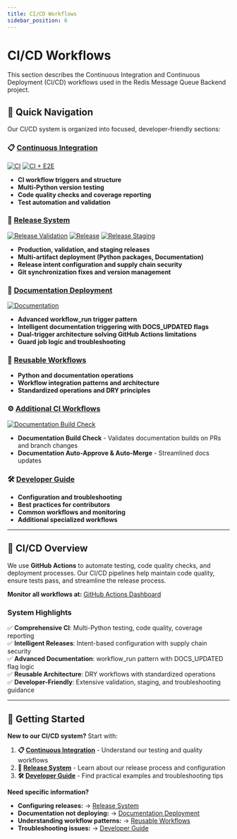 ```yaml
---
title: CI/CD Workflows
sidebar_position: 6
---
```


# CI/CD Workflows

This section describes the Continuous Integration and Continuous Deployment (CI/CD) workflows used in the Redis Message Queue Backend project.

## 🚀 **Quick Navigation**

Our CI/CD system is organized into focused, developer-friendly sections:

### **📋 [Continuous Integration](./continuous-integration)**

[![CI](https://github.com/Chisanan232/MCP-BackEnd-Message-Queue-Redis/actions/workflows/ci.yaml/badge.svg)](https://github.com/Chisanan232/MCP-BackEnd-Message-Queue-Redis/actions/workflows/ci.yaml)
[![CI + E2E](https://github.com/Chisanan232/MCP-BackEnd-Message-Queue-Redis/actions/workflows/ci_includes_e2e_test.yaml/badge.svg)](https://github.com/Chisanan232/MCP-BackEnd-Message-Queue-Redis/actions/workflows/ci_includes_e2e_test.yaml)

- **CI workflow triggers and structure**  
- **Multi-Python version testing**
- **Code quality checks and coverage reporting**
- **Test automation and validation**

### **🔄 [Release System](./release-system)**

[![Release Validation](https://github.com/Chisanan232/MCP-BackEnd-Message-Queue-Redis/actions/workflows/release-validate.yml/badge.svg)](https://github.com/Chisanan232/MCP-BackEnd-Message-Queue-Redis/actions/workflows/release-validate.yml)
[![Release](https://github.com/Chisanan232/MCP-BackEnd-Message-Queue-Redis/actions/workflows/release.yml/badge.svg)](https://github.com/Chisanan232/MCP-BackEnd-Message-Queue-Redis/actions/workflows/release.yml)
[![Release Staging](https://github.com/Chisanan232/MCP-BackEnd-Message-Queue-Redis/actions/workflows/release-staging.yml/badge.svg)](https://github.com/Chisanan232/MCP-BackEnd-Message-Queue-Redis/actions/workflows/release-staging.yml)

- **Production, validation, and staging releases**
- **Multi-artifact deployment (Python packages, Documentation)**
- **Release intent configuration and supply chain security**
- **Git synchronization fixes and version management**

### **📖 [Documentation Deployment](./documentation-deployment)**  

[![Documentation](https://github.com/Chisanan232/MCP-BackEnd-Message-Queue-Redis/actions/workflows/documentation.yaml/badge.svg)](https://github.com/Chisanan232/MCP-BackEnd-Message-Queue-Redis/actions/workflows/documentation.yaml)

- **Advanced workflow_run trigger pattern**
- **Intelligent documentation triggering with DOCS_UPDATED flags**
- **Dual-trigger architecture solving GitHub Actions limitations**
- **Guard job logic and troubleshooting**

### **🔧 [Reusable Workflows](./reusable-workflows)**
- **Python and documentation operations**
- **Workflow integration patterns and architecture**
- **Standardized operations and DRY principles**

### **⚙️ [Additional CI Workflows](./additional-ci-workflows)**

[![Documentation Build Check](https://github.com/Chisanan232/MCP-BackEnd-Message-Queue-Redis/actions/workflows/docs-build-check.yaml/badge.svg)](https://github.com/Chisanan232/MCP-BackEnd-Message-Queue-Redis/actions/workflows/docs-build-check.yaml)

- **Documentation Build Check** - Validates documentation builds on PRs and branch changes
- **Documentation Auto-Approve & Auto-Merge** - Streamlined docs updates

### **🛠️ [Developer Guide](./developer-guide)**
- **Configuration and troubleshooting**
- **Best practices for contributors**
- **Common workflows and monitoring**
- **Additional specialized workflows**

---

## 🎯 **CI/CD Overview**

We use **GitHub Actions** to automate testing, code quality checks, and deployment processes. Our CI/CD pipelines help maintain code quality, ensure tests pass, and streamline the release process.

**Monitor all workflows at:** [GitHub Actions Dashboard](https://github.com/Chisanan232/MCP-BackEnd-Message-Queue-Redis/actions)

### **System Highlights**

✅ **Comprehensive CI**: Multi-Python testing, code quality, coverage reporting  
✅ **Intelligent Releases**: Intent-based configuration with supply chain security  
✅ **Advanced Documentation**: workflow_run pattern with DOCS_UPDATED flag logic  
✅ **Reusable Architecture**: DRY workflows with standardized operations  
✅ **Developer-Friendly**: Extensive validation, staging, and troubleshooting guidance  

---

## 🎯 **Getting Started**

**New to our CI/CD system?** Start with:

1. **📋 [Continuous Integration](./continuous-integration)** - Understand our testing and quality workflows
2. **🔄 [Release System](./release-system)** - Learn about our release process and configuration
3. **🛠️ [Developer Guide](./developer-guide)** - Find practical examples and troubleshooting tips

**Need specific information?**
- **Configuring releases:** → [Release System](./release-system)
- **Documentation not deploying:** → [Documentation Deployment](./documentation-deployment)  
- **Understanding workflow patterns:** → [Reusable Workflows](./reusable-workflows)
- **Troubleshooting issues:** → [Developer Guide](./developer-guide)
